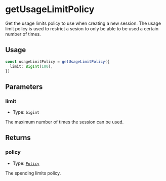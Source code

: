 # getUsageLimitPolicy 

Get the usage limits policy to use when creating a new session. The usage limit policy is used to restrict a sesion to only be able to be used a certain number of times. 

## Usage

```typescript copy
const usageLimitPolicy = getUsageLimitPolicy({
  limit: BigInt(100),
})
```

## Parameters

### limit

- Type: `bigint`

The maximum number of times the session can be used.

## Returns

### policy

- Type: [`Policy`](/module-sdk/glossary/types#policy-1)

The spending limits policy.
